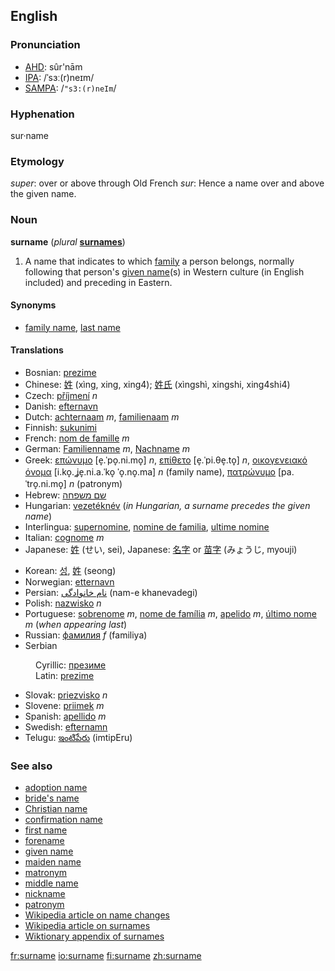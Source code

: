 ==English==
===Pronunciation===
*[[AHD]]: sûr'nām
*[[IPA]]: /ˈsɜː(r)neɪm/
*[[SAMPA]]: /<tt>"s3:(r)neIm</tt>/

===Hyphenation===
sur&middot;name

===Etymology===
{{L.}} ''super'': over or above through Old French ''sur'': Hence a name over and above the given name.
===Noun===
'''surname''' (''plural'' '''[[surnames]]''')
#A name that indicates to which [[family]] a person belongs, normally following that person's [[given name]](s) in Western culture (in English included) and preceding in Eastern.

====Synonyms====
*[[family name]], [[last name]]

====Translations====
{{top}}
*Bosnian: [[prezime#Bosnian|prezime]] {{n}}
*Chinese: [[姓]] (xìng, xing, xing4); [[姓氏]] (xìngshì, xingshi, xing4shi4)
*Czech: [[příjmení]] ''n''
*Danish: [[efternavn]]
*Dutch: [[achternaam]] ''m'', [[familienaam]] ''m''
*Finnish: [[sukunimi]]
*French: [[nom de famille]] ''m''
*German: [[Familienname]] ''m'', [[Nachname]] ''m''
*Greek: [[επώνυμο]] [e̞.ˈpo̞.ni.mo̞] ''n'', [[επίθετο]] [e̞.ˈpi.θe̞.to̞] ''n'', [[οικογενειακό όνομα]] [i.ko̞.ˌʝe̞.ni.a.ˈko̞ ˈo̞.no̞.ma] ''n'' (family name), [[πατρώνυμο]] [pa.ˈtro̞.ni.mo̞] ''n'' (patronym)
*Hebrew: [[שם משפחה]]
*Hungarian: [[vezetéknév]] (''in Hungarian, a surname precedes the given name'')
*Interlingua: [[supernomine]], [[nomine de familia]], [[ultime nomine]]
*Italian: [[cognome]] ''m''
*Japanese: [[姓]] (せい, sei), Japanese: [[名字]] or [[苗字]] (みょうじ, myouji)
{{mid}}
*Korean: [[성]], [[姓]] (seong)
*Norwegian: [[etternavn]] {{n}}
*Persian: [[نام خانوادگی]] (nam-e khanevadegi)
*Polish: [[nazwisko]] ''n''
*Portuguese: [[sobrenome]] ''m'', [[nome de família]] ''m'', [[apelido]] ''m'', [[último nome]] ''m'' (''when appearing last'')
*Russian: [[фамилия]] ''f'' (familiya)
*Serbian
:Cyrillic: [[презиме]] {{n}}
:Latin: [[prezime]] {{n}}
*Slovak: [[priezvisko]] ''n''
*Slovene: [[priimek]] ''m''
*Spanish: [[apellido]] ''m''
*Swedish: [[efternamn]]
*Telugu: [[ఇంటిపేరు]] (imtipEru)
{{bottom}}

===See also===
*[[adoption name]]
*[[bride's name]]
*[[Christian name]]
*[[confirmation name]]
*[[first name]]
*[[forename]]
*[[given name]]
*[[maiden name]]
*[[matronym]]
*[[middle name]]
*[[nickname]]
*[[patronym]]
*[[w:Name change|Wikipedia article on name changes]]
*[[w:Surname|Wikipedia article on surnames]]
*[[Wiktionary Appendix:Surnames|Wiktionary appendix of surnames]]

[[fr:surname]]
[[io:surname]]
[[fi:surname]]
[[zh:surname]]